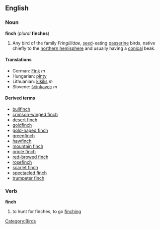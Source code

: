 {{wikipedia}}
==English==
===Noun===
'''finch''' (''plural'' '''finches''')

#Any bird of the family ''Fringillidae'', [[seed]]-eating [[passerine]] birds, native chiefly to the [[northern hemisphere]] and usually having a [[conical]] beak.

====Translations====
*German: [[Fink]] ''m''
*Hungarian: [[pinty]]
*Lithuanian: [[kikilis]] ''m''
*Slovene: [[ščinkavec]] ''m''

====Derived terms====
*[[bullfinch]]
*[[crimson-winged finch]]
*[[desert finch]]
*[[goldfinch]]
*[[gold-naped finch]]
*[[greenfinch]]
*[[hawfinch]]
*[[mountain finch]]
*[[oriole finch]]
*[[red-browed finch]]
*[[rosefinch]]
*[[scarlet finch]]
*[[spectacled finch]]
*[[trumpeter finch]]

===Verb===
'''finch'''
#to hunt for finches, to go [[finching]]

[[Category:Birds]]